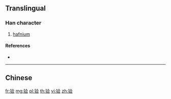 {{character info/new}}
{{also|鉿}}
==Translingual==

===Han character===
{{Han char|rn=167|rad=钅|as=06|sn=11|four=|canj=COMR,OPOMR,XCOMR}}

# [[hafnium]]

====References====
* {{Han ref|kx=1328.061|hdz=64200.010|uh=94EA|ud=38122}}

----

==Chinese==
{{zh-see|鉿}}

[[fr:铪]]
[[mg:铪]]
[[pl:铪]]
[[th:铪]]
[[vi:铪]]
[[zh:铪]]